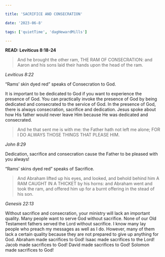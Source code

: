 ```yaml
---

title: 'SACRIFICE AND CONSECRATION'

date: '2023-06-8'

tags: ['quietTime', 'dagHewardMills']

---
```



**READ: Leviticus 8:18-24**

>And he brought the other ram, THE RAM OF CONSECRATION: and Aaron and his sons laid their hands upon the head of the ram. 

*Leviticus 8:22*

“Rams’ skin dyed red” speaks of Consecration to God. 

It is important to be dedicated to God if you want to experience the presence of God. You can practically invoke the presence of God by being dedicated and consecrated to the service of God. In the presence of God, there is always consecration, sacrifice and dedication. Jesus spoke about how His father would never leave Him because He was dedicated and consecrated. 

>And he that sent me is with me: the Father hath not left me alone; FOR I DO ALWAYS THOSE THINGS THAT PLEASE HIM. 

*John 8:29*

Dedication, sacrifice and consecration cause the Father to be pleased with you always! 

“Rams’ skins dyed red” speaks of Sacrifice. 

>And Abraham lifted up his eyes, and looked, and behold behind him A RAM CAUGHT IN A THICKET by his horns: and Abraham went and took the ram, and offered him up for a burnt offering in the stead of his son. 

*Genesis 22:13*

Without sacrifice and consecration, your ministry will lack an important quality. Many people want to serve God without sacrifice. None of our Old Testament fathers served the Lord without sacrifice. I know many lay people who preach my messages as well as I do. However, many of them lack a certain quality because they are not prepared to give up anything for God. Abraham made sacrifices to God! Isaac made sacrifices to the Lord! Jacob made sacrifices to God! David made sacrifices to God! Solomon made sacrifices to God! 
